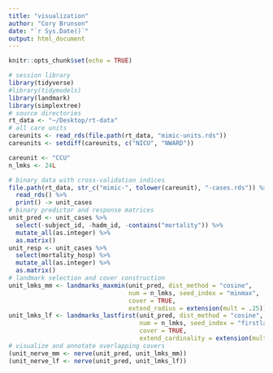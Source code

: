 ```yaml
---
title: "visualization"
author: "Cory Brunson"
date: "`r Sys.Date()`"
output: html_document
---
```


```r
knitr::opts_chunk$set(echo = TRUE)
```

```r
# session library
library(tidyverse)
#library(tidymodels)
library(landmark)
library(simplextree)
# source directories
rt_data <- "~/Desktop/rt-data"
# all care units
careunits <- read_rds(file.path(rt_data, "mimic-units.rds"))
careunits <- setdiff(careunits, c("NICU", "NWARD"))
```

```r
careunit <- "CCU"
n_lmks <- 24L
```

```r
# binary data with cross-validation indices
file.path(rt_data, str_c("mimic-", tolower(careunit), "-cases.rds")) %>%
  read_rds() %>%
  print() -> unit_cases
# binary predictor and response matrices
unit_pred <- unit_cases %>%
  select(-subject_id, -hadm_id, -contains("mortality")) %>%
  mutate_all(as.integer) %>%
  as.matrix()
unit_resp <- unit_cases %>%
  select(mortality_hosp) %>%
  mutate_all(as.integer) %>%
  as.matrix()
# landmark selection and cover construction
unit_lmks_mm <- landmarks_maxmin(unit_pred, dist_method = "cosine",
                                 num = n_lmks, seed_index = "minmax",
                                 cover = TRUE,
                                 extend_radius = extension(mult = .25))
unit_lmks_lf <- landmarks_lastfirst(unit_pred, dist_method = "cosine",
                                    num = n_lmks, seed_index = "firstlast",
                                    cover = TRUE,
                                    extend_cardinality = extension(mult = .25))
# visualize and annotate overlapping covers
(unit_nerve_mm <- nerve(unit_pred, unit_lmks_mm))
(unit_nerve_lf <- nerve(unit_pred, unit_lmks_lf))
```
